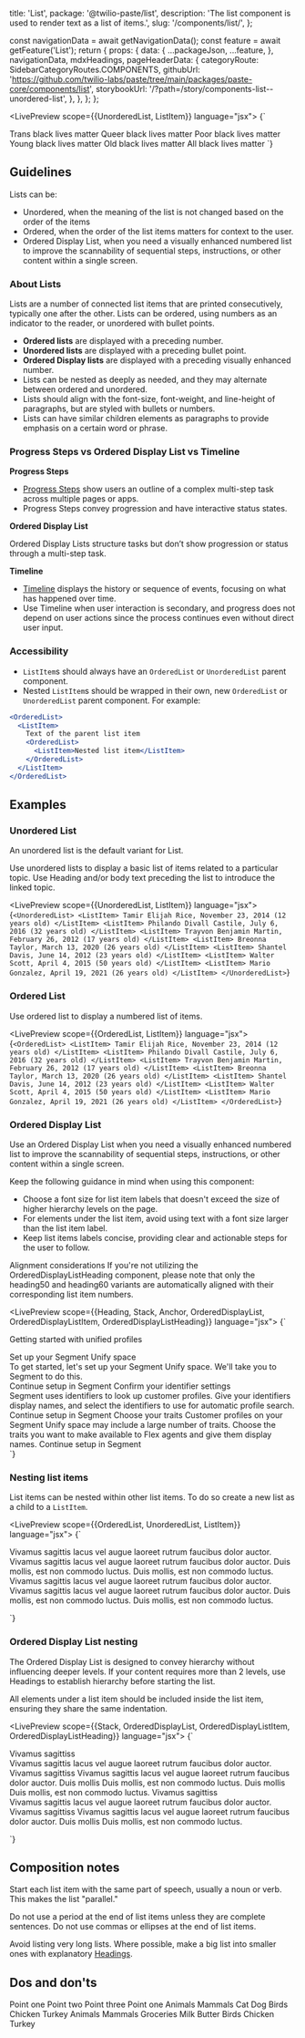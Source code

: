   title: 'List',
  package: '@twilio-paste/list',
  description: 'The list component is used to render text as a list of items.',
  slug: '/components/list/',
};



  const navigationData = await getNavigationData();
  const feature = await getFeature('List');
  return {
    props: {
      data: {
        ...packageJson,
        ...feature,
      },
      navigationData,
      mdxHeadings,
      pageHeaderData: {
        categoryRoute: SidebarCategoryRoutes.COMPONENTS,
        githubUrl: 'https://github.com/twilio-labs/paste/tree/main/packages/paste-core/components/list',
        storybookUrl: '/?path=/story/components-list--unordered-list',
      },
    },
  };
};


<LivePreview scope={{UnorderedList, ListItem}} language="jsx">
  {`<UnorderedList>

  <ListItem>
    Trans black lives matter
  </ListItem>
  <ListItem>
    Queer black lives matter
  </ListItem>
  <ListItem>
    Poor black lives matter
  </ListItem>
  <ListItem>
    Young black lives matter
  </ListItem>
  <ListItem>
    Old black lives matter
  </ListItem>
  <ListItem>
    All black lives matter
  </ListItem>
  </UnorderedList>`}
</LivePreview>

## Guidelines

Lists can be:

- Unordered, when the meaning of the list is not changed based on the order of the items
- Ordered, when the order of the list items matters for context to the user.
- Ordered Display List, when you need a visually enhanced numbered list to improve the scannability of sequential steps, instructions, or other content within a single screen.

### About Lists

Lists are a number of connected list items that are printed consecutively, typically one after the other. Lists can be ordered, using numbers as an indicator to the reader, or unordered with bullet points.

- **Ordered lists** are displayed with a preceding number.
- **Unordered lists** are displayed with a preceding bullet point.
- **Ordered Display lists** are displayed with a preceding visually enhanced number.
- Lists can be nested as deeply as needed, and they may alternate between ordered and unordered.
- Lists should align with the font-size, font-weight, and line-height of paragraphs, but are styled with bullets or numbers.
- Lists can have similar children elements as paragraphs to provide emphasis on a certain word or phrase.

### Progress Steps vs Ordered Display List vs Timeline

**Progress Steps**

- [Progress Steps](/components/progress-steps) show users an outline of a complex multi-step task across multiple pages or apps.
- Progress Steps convey progression and have interactive status states.

**Ordered Display List**

Ordered Display Lists structure tasks but don’t show progression or status through a multi-step task.

**Timeline**

- [Timeline](/components/timeline) displays the history or sequence of events, focusing on what has happened over time.
- Use Timeline when user interaction is secondary, and progress does not depend on user actions since the process continues even without direct user input.
### Accessibility

- `ListItem`s should always have an `OrderedList` or `UnorderedList` parent component.
- Nested `ListItem`s should be wrapped in their own, new `OrderedList` or `UnorderedList` parent component. For example:

```jsx
<OrderedList>
  <ListItem>
    Text of the parent list item
    <OrderedList>
      <ListItem>Nested list item</ListItem>
    </OrderedList>
  </ListItem>
</OrderedList>
```

## Examples

### Unordered List

An unordered list is the default variant for List.

Use unordered lists to display a basic list of items related to a particular topic. Use Heading and/or body text preceding the list to introduce the linked topic.

<LivePreview scope={{UnorderedList, ListItem}} language="jsx">
  {`<UnorderedList>
  <ListItem>
    Tamir Elijah Rice, November 23, 2014 (12 years old)
  </ListItem>
  <ListItem>
    Philando Divall Castile, July 6, 2016 (32 years old)
  </ListItem>
  <ListItem>
    Trayvon Benjamin Martin, February 26, 2012 (17 years old)
  </ListItem>
  <ListItem>
    Breonna Taylor, March 13, 2020 (26 years old)
  </ListItem>
  <ListItem>
    Shantel Davis, June 14, 2012 (23 years old)
  </ListItem>
  <ListItem>
    Walter Scott, April 4, 2015 (50 years old)
  </ListItem>
  <ListItem>
    Mario Gonzalez, April 19, 2021 (26 years old)
  </ListItem>
</UnorderedList>`}
</LivePreview>

### Ordered List

Use ordered list to display a numbered list of items.

<LivePreview scope={{OrderedList, ListItem}} language="jsx">
  {`<OrderedList>
  <ListItem>
    Tamir Elijah Rice, November 23, 2014 (12 years old)
  </ListItem>
  <ListItem>
    Philando Divall Castile, July 6, 2016 (32 years old)
  </ListItem>
  <ListItem>
    Trayvon Benjamin Martin, February 26, 2012 (17 years old)
  </ListItem>
  <ListItem>
    Breonna Taylor, March 13, 2020 (26 years old)
  </ListItem>
  <ListItem>
    Shantel Davis, June 14, 2012 (23 years old)
  </ListItem>
  <ListItem>
    Walter Scott, April 4, 2015 (50 years old)
  </ListItem>
  <ListItem>
    Mario Gonzalez, April 19, 2021 (26 years old)
  </ListItem>
</OrderedList>`}
</LivePreview>

### Ordered Display List

Use an Ordered Display List when you need a visually enhanced numbered list to improve the scannability of sequential steps, instructions, or other content within a single screen.

Keep the following guidance in mind when using this component:
- Choose a font size for list item labels that doesn't exceed the size of higher hierarchy levels on the page.
- For elements under the list item, avoid using text with a font size larger than the list item label.
- Keep list items labels concise, providing clear and actionable steps for the user to follow.


<Callout variant="warning" marginY="space60">
  <CalloutHeading as="h3">Alignment considerations</CalloutHeading>
  <CalloutText>
    If you're not utilizing the <InlineCode>OrderedDisplayListHeading</InlineCode>
    component, please note that only the <InlineCode>heading50</InlineCode> and
    <InlineCode>heading60</InlineCode> variants are automatically aligned with their
    corresponding list item numbers.
  </CalloutText>
</Callout>

<LivePreview scope={{Heading, Stack, Anchor, OrderedDisplayList, OrderedDisplayListItem, OrderedDisplayListHeading}} language="jsx">
  {`<div>
  <Heading variant="heading30" as="h3">Getting started with unified profiles</Heading>

  <OrderedDisplayList variant="heading40">
    <OrderedDisplayListItem>
      <OrderedDisplayListHeading as="div">Set up your Segment Unify space</OrderedDisplayListHeading>
      <Stack orientation="vertical" spacing="space40">
        <div>To get started, let's set up your Segment Unify space. We'll take you to Segment to do this.</div>
        <Anchor href="https://segment.com" showExternal>
          Continue setup in Segment
        </Anchor>
      </Stack>
    </OrderedDisplayListItem>
    <OrderedDisplayListItem>
      <OrderedDisplayListHeading as="div">Confirm your identifier settings</OrderedDisplayListHeading>
      <Stack orientation="vertical" spacing="space40">
        <div>Segment uses identifiers to look up customer profiles. Give your identifiers display
        names, and select the identifiers to use for automatic profile search.</div>
        <Anchor href="https://segment.com" showExternal>
          Continue setup in Segment
        </Anchor>
      </Stack>
    </OrderedDisplayListItem>
    <OrderedDisplayListItem>
      <OrderedDisplayListHeading as="div">Choose your traits</OrderedDisplayListHeading>
      <Stack orientation="vertical" spacing="space40">
        <span>
          Customer profiles on your Segment Unify space may include a large number of traits.
          Choose the traits you want to make available to Flex agents and give them display
          names.
        </span>
        <Anchor href="https://segment.com" showExternal>
          Continue setup in Segment
        </Anchor>
      </Stack>
    </OrderedDisplayListItem>
  </OrderedDisplayList>
</div>`}
</LivePreview>



### Nesting list items

List items can be nested within other list items. To do so create a new list as a child to a `ListItem`.

<LivePreview scope={{OrderedList, UnorderedList, ListItem}} language="jsx">
  {`<div>
  <OrderedList>
    <ListItem>
      Vivamus sagittis lacus vel augue laoreet rutrum faucibus dolor auctor.
      <UnorderedList marginBottom="space0">
        <ListItem>
          Vivamus sagittis lacus vel augue laoreet rutrum faucibus dolor auctor.
        </ListItem>
        <ListItem>
          Duis mollis, est non commodo luctus.
        </ListItem>
      </UnorderedList>
    </ListItem>
    <ListItem>
      Duis mollis, est non commodo luctus.
    </ListItem>
  </OrderedList>
  <UnorderedList>
    <ListItem>
      Vivamus sagittis lacus vel augue laoreet rutrum faucibus dolor auctor.
      <OrderedList marginBottom="space0">
        <ListItem>
          Vivamus sagittis lacus vel augue laoreet rutrum faucibus dolor auctor.
        </ListItem>
        <ListItem>
          Duis mollis, est non commodo luctus.
        </ListItem>
      </OrderedList>
    </ListItem>
    <ListItem>
      Duis mollis, est non commodo luctus.
    </ListItem>
  </UnorderedList>
</div>`}
</LivePreview>

### Ordered Display List nesting

The Ordered Display List is designed to convey hierarchy without influencing deeper levels.
If your content requires more than 2 levels, use Headings to establish hierarchy before starting the list.

All elements under a list item should be included inside the list item, ensuring they share the same indentation.


<LivePreview scope={{Stack, OrderedDisplayList, OrderedDisplayListItem, OrderedDisplayListHeading}} language="jsx">
  {`<div>
  <OrderedDisplayList variant="heading30">
    <OrderedDisplayListItem>
      <OrderedDisplayListHeading as="div">Vivamus sagittiss</OrderedDisplayListHeading>
      <Stack orientation="vertical" spacing="space40">
        <div>Vivamus sagittis lacus vel augue laoreet rutrum faucibus dolor auctor.</div>
        <OrderedDisplayList variant="heading40">
          <OrderedDisplayListItem>
            <OrderedDisplayListHeading as="div">Vivamus sagittiss</OrderedDisplayListHeading>
            Vivamus sagittis lacus vel augue laoreet rutrum faucibus dolor auctor.
          </OrderedDisplayListItem>
          <OrderedDisplayListItem>
            <OrderedDisplayListHeading as="div">Duis mollis</OrderedDisplayListHeading>
            Duis mollis, est non commodo luctus.
          </OrderedDisplayListItem>
        </OrderedDisplayList>
      </Stack>
    </OrderedDisplayListItem>
    <OrderedDisplayListItem>
      <OrderedDisplayListHeading as="div">Duis mollis</OrderedDisplayListHeading>
      Duis mollis, est non commodo luctus.
    </OrderedDisplayListItem>
    <OrderedDisplayListItem>
      <OrderedDisplayListHeading as="div">Vivamus sagittiss</OrderedDisplayListHeading>
      <Stack orientation="vertical" spacing="space40">
        <div>Vivamus sagittis lacus vel augue laoreet rutrum faucibus dolor auctor.</div>
        <OrderedDisplayList variant="heading40">
          <OrderedDisplayListItem>
            <OrderedDisplayListHeading as="div">Vivamus sagittiss</OrderedDisplayListHeading>
            Vivamus sagittis lacus vel augue laoreet rutrum faucibus dolor auctor.
          </OrderedDisplayListItem>
          <OrderedDisplayListItem>
            <OrderedDisplayListHeading as="div">Duis mollis</OrderedDisplayListHeading>
            Duis mollis, est non commodo luctus.
          </OrderedDisplayListItem>
        </OrderedDisplayList>
      </Stack>
    </OrderedDisplayListItem>
  </OrderedDisplayList>
</div>`}
</LivePreview>


## Composition notes

Start each list item with the same part of speech, usually a noun or verb. This makes the list "parallel."

Do not use a period at the end of list items unless they are complete sentences. Do not use commas or ellipses at the end of list items.

Avoid listing very long lists. Where possible, make a big list into smaller ones with explanatory [Headings](/components/heading).

## Dos and don'ts

<DoDont>
  <Do title="Do" body="Use a list when you have more than one item or point." center>
    <UnorderedList>
      <ListItem>Point one</ListItem>
      <ListItem>Point two</ListItem>
      <ListItem>Point three</ListItem>
    </UnorderedList>
  </Do>
  <Dont title="Don't" body="Don’t use lists for a single item." center>
    <UnorderedList>
      <ListItem>Point one</ListItem>
    </UnorderedList>
  </Dont>
</DoDont>

<DoDont>
  <Do title="Do" body="Use nested lists to provide additional clarity or instruction on specific topics.">
    <Box padding="space60">
      <Heading as="h2" variant="heading30">
        Animals
      </Heading>
      <UnorderedList>
        <ListItem>
          Mammals
          <UnorderedList marginBottom="space0">
            <ListItem>Cat</ListItem>
            <ListItem>Dog</ListItem>
          </UnorderedList>
        </ListItem>
        <ListItem>
          Birds
          <UnorderedList marginBottom="space0">
            <ListItem>Chicken</ListItem>
            <ListItem>Turkey</ListItem>
          </UnorderedList>
        </ListItem>
      </UnorderedList>
    </Box>
  </Do>
  <Dont title="Don't" body="Don’t nest lists if the nested content is unrelated to the higher level topic.">
    <Box padding="space60">
      <Heading as="h2" variant="heading30">
        Animals
      </Heading>
      <UnorderedList>
        <ListItem>
          Mammals
          <Heading as="h3" variant="heading40">
            Groceries
          </Heading>
          <UnorderedList marginBottom="space0">
            <ListItem>Milk</ListItem>
            <ListItem>Butter</ListItem>
          </UnorderedList>
        </ListItem>
        <ListItem>
          Birds
          <UnorderedList marginBottom="space0">
            <ListItem>Chicken</ListItem>
            <ListItem>Turkey</ListItem>
          </UnorderedList>
        </ListItem>
      </UnorderedList>
    </Box>
  </Dont>
</DoDont>
